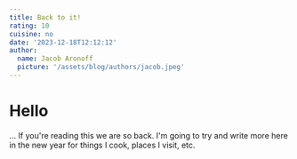 ```yaml
---
title: Back to it!
rating: 10
cuisine: no
date: '2023-12-18T12:12:12'
author:
  name: Jacob Aronoff
  picture: '/assets/blog/authors/jacob.jpeg'
---
```


# Hello

... If you're reading this we are so back. I'm going to try and write more here in the new year for things I cook, places I visit, etc.
